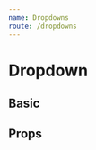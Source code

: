 ```yaml
---
name: Dropdowns
route: /dropdowns
---
```


# Dropdown


## Basic

<Playground>
  <Dropdown
    value=""
    width="300px"
    options={
      [
        { key: 'cat', text: 'Cat' },
        { key: 'dog', text: 'Dog' },
        { key: 'mouse', text: 'Mouse' },
      ]
    }
  />
</Playground>

## Props

<PropsTable of={Dropdown} />
